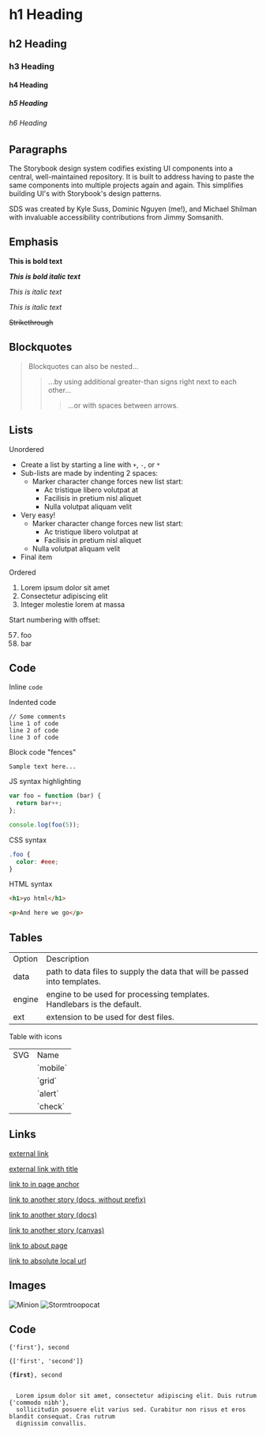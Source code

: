 
<Meta title="Addons/Docs/markdown-docs" />

# h1 Heading

## h2 Heading

### h3 Heading

#### h4 Heading

##### h5 Heading

###### h6 Heading

## Paragraphs

The Storybook design system codifies existing UI components into a central, well-maintained repository. It is built to address having to paste the same components into multiple projects again and again. This simplifies building UI's with Storybook's design patterns.

SDS was created by Kyle Suss, Dominic Nguyen (me!), and Michael Shilman with invaluable accessibility contributions from Jimmy Somsanith.

## Emphasis

**This is bold text**

**_This is bold italic text_**

_This is italic text_

_This is italic text_

~~Strikethrough~~

## Blockquotes

> Blockquotes can also be nested...
>
> > ...by using additional greater-than signs right next to each other...
> >
> > > ...or with spaces between arrows.

## Lists

Unordered

- Create a list by starting a line with `+`, `-`, or `*`
- Sub-lists are made by indenting 2 spaces:
  - Marker character change forces new list start:
    - Ac tristique libero volutpat at
    * Facilisis in pretium nisl aliquet
    - Nulla volutpat aliquam velit
- Very easy!
  - Marker character change forces new list start:
    - Ac tristique libero volutpat at
    * Facilisis in pretium nisl aliquet
  - Nulla volutpat aliquam velit
- Final item

Ordered

1. Lorem ipsum dolor sit amet
2. Consectetur adipiscing elit
3. Integer molestie lorem at massa

Start numbering with offset:

57. foo
1. bar

## Code

Inline `code`

Indented code

    // Some comments
    line 1 of code
    line 2 of code
    line 3 of code

Block code "fences"

```
Sample text here...
```

JS syntax highlighting

```js
var foo = function (bar) {
  return bar++;
};

console.log(foo(5));
```

CSS syntax

```css
.foo {
  color: #eee;
}
```

HTML syntax

```html
<h1>yo html</h1>

<p>And here we go</p>
```

## Tables

<table>
    <tr>
        <td>Option</td>
        <td>Description</td>
    </tr>
    <tr>
        <td>data</td>
        <td>path to data files to supply the data that will be passed into templates.</td>
    </tr>
    <tr>
        <td>engine</td>
        <td>engine to be used for processing templates. Handlebars is the default.</td>
    </tr>
    <tr>
        <td>ext</td>
        <td>extension to be used for dest files.</td>
    </tr>
</table>


Table with icons

<table>
    <tr>
        <td>SVG</td>
        <td>Name</td>
    </tr>
    <tr>
        <td><Icons icon="mobile" /></td>
        <td>`mobile`</td>
    </tr>
    <tr>
        <td><Icons icon="grid" /></td>
        <td>`grid`</td>
    </tr>
    <tr>
        <td><Icons icon="alert" /></td>
        <td>`alert`</td>
    </tr>
    <tr>
        <td><Icons icon="check" /></td>
        <td>`check`</td>
    </tr>
</table>

## Links

[external link](https://hichroma.com)

[external link with title](https://hichroma.com 'Insert title!')

[link to in page anchor](#h1-heading)

[link to another story (docs, without prefix)](/docs/addons-docs-docs-only--page)

[link to another story (docs)](?path=/docs/addons-docs-docs-only--page)

[link to another story (canvas)](?path=/story/addons-docs-buttongroup--basic)

[link to about page](?path=/settings/about)

[link to absolute local url](/absolute)

## Images

![Minion](https://octodex.github.com/images/minion.png)
![Stormtroopocat](https://octodex.github.com/images/stormtroopocat.jpg 'The Stormtroopocat')

## Code

<Code>{'first'}, second</Code>

<Code>{['first', 'second']}</Code>

<Code>{<b>first</b>}, second</Code>

<Code>
  Lorem ipsum dolor sit amet, consectetur adipiscing elit. Duis rutrum {'commodo nibh'},
  sollicitudin posuere elit varius sed. Curabitur non risus et eros blandit consequat. Cras rutrum
  dignissim convallis.
</Code>
